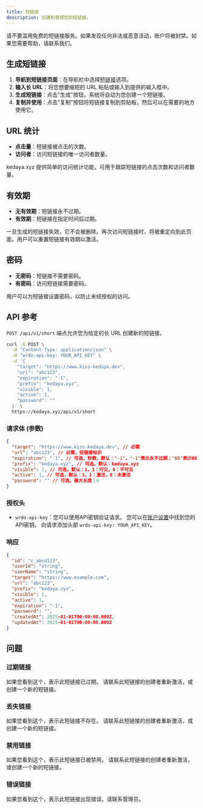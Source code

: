 ---
title: 短链接
description: 创建和管理您的短链接。
---

<Callout type="warning" twClass="mt-0">
  请不要滥用免费的短链接服务。如果发现任何非法或恶意活动，账户将被封禁。如果您需要帮助，请联系我们。
</Callout>

## 生成短链接

1. **导航到短链接页面**：在导航栏中选择[短链接](https://kedaya.xyz/dashboard/urls)选项。
2. **输入长 URL**：将您想要缩短的 URL 粘贴或输入到提供的输入框中。
3. **生成短链接**：点击"生成"按钮，系统将自动为您创建一个短链接。
4. **复制并使用**：点击"复制"按钮将短链接复制到剪贴板，然后可以在需要的地方使用它。

## URL 统计

- **点击量**：短链接被点击的次数。
- **访问者**：访问短链接的唯一访问者数量。

kedaya.xyz 提供简单的访问统计功能，可用于跟踪短链接的点击次数和访问者数量。

## 有效期

- **无有效期**：短链接永不过期。
- **有效期**：短链接在指定时间后过期。

一旦生成的短链接失效，它不会被删除。再次访问短链接时，将被重定向到此页面。用户可以重置短链接有效期以激活。

## 密码

- **无密码**：短链接不需要密码。
- **有密码**：访问短链接需要密码。

用户可以为短链接设置密码，以防止未经授权的访问。

## API 参考

`POST /api/v1/short` 端点允许您为给定的长 URL 创建新的短链接。


```bash
curl -X POST \
  -H "Content-Type: application/json" \
  -H "wrdo-api-key: YOUR_API_KEY" \
  -d '{
    "target": "https://www.kiss-kedaya.dev",
    "url": "abc123",
    "expiration": "-1",
    "prefix": "kedaya.xyz",
    "visible": 1,
    "active": 1,
    "password": ""
  }' \
  https://kedaya.xyz/api/v1/short
```

### 请求体 (参数)

```json
{
  "target": "https://www.kiss-kedaya.dev", // 必需
  "url": "abc123", // 必需，短链接标识
  "expiration": "-1", // 可选，秒数，默认："-1"，"-1"表示永不过期；"60"表示60秒
  "prefix": "kedaya.xyz", // 可选，默认：kedaya.xyz
  "visible": 1, // 可选，默认：1，1：可见，0：不可见
  "active": 1, // 可选，默认：1，1：激活，0：未激活
  "password": "" // 可选，最大长度：6
}
```

### 授权头

- `wrdo-api-key`：您可以使用API密钥验证请求。
您可以在[账户设置](/dashboard/settings)中找到您的API密钥。
向请求添加头部 `wrdo-api-key: YOUR_API_KEY`。

### 响应

```json
{
  "id": "c_abcd123",
  "userId": "string",
  "userName": "string",
  "target": "https://www.example.com",
  "url": "abc123",
  "prefix": "kedaya.xyz",
  "visible": 1,
  "active": 1,
  "expiration": "-1",
  "password": "",
  "createdAt": 2025-01-01T00:00:00.000Z,
  "updatedAt": 2025-01-01T00:00:00.000Z
}
```

## 问题

### 过期链接

如果您看到这个，表示此短链接已过期。
请联系此短链接的创建者重新激活，或创建一个新的短链接。

### 丢失链接

如果您看到这个，表示此短链接不存在。
请联系此短链接的创建者重新激活，或创建一个新的短链接。

### 禁用链接

如果您看到这个，表示此短链接已被禁用。
请联系此短链接的创建者重新激活，或创建一个新的短链接。

### 错误链接

如果您看到这个，表示此短链接出现错误。请联系管理员。